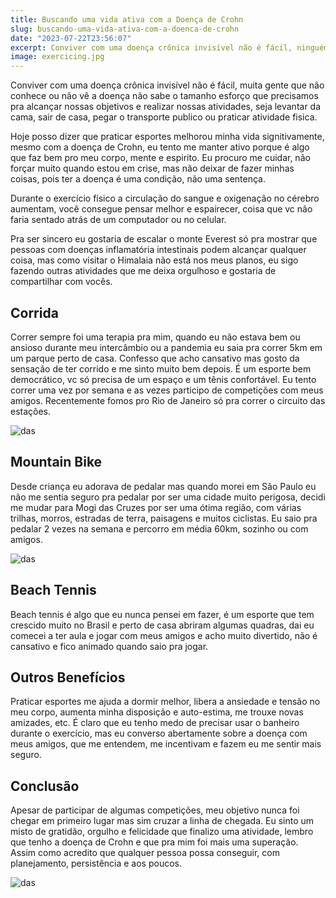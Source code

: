 ```yaml
---
title: Buscando uma vida ativa com a Doença de Crohn
slug: buscando-uma-vida-ativa-com-a-doenca-de-crohn
date: "2023-07-22T23:56:07"
excerpt: Conviver com uma doença crônica invisível não é fácil, ninguém sabe o esforço que precisamos pra alcançar nossas objetivos e realizar nossas atividades, seja levantar da cama, sair de casa, pegar o transporte publico ou praticar atividade fisica.
image: exercicing.jpg
---
```


Conviver com uma doença crônica invisível não é fácil, muita gente que não conhece ou não vê a doença não sabe o tamanho esforço que precisamos pra alcançar nossas objetivos e realizar nossas atividades, seja levantar da cama, sair de casa, pegar o transporte publico ou praticar atividade fisica.

Hoje posso dizer que praticar esportes melhorou minha vida signitivamente, mesmo com a doença de Crohn, eu tento me manter ativo porque é algo que faz bem pro meu corpo, mente e espirito. Eu procuro me cuidar, não forçar muito quando estou em crise, mas não deixar de fazer minhas coisas, pois ter a doença é uma condição, não uma sentença.

Durante o exercício físico a circulação do sangue e oxigenação no cérebro aumentam, você consegue pensar melhor e espairecer, coisa que vc não faria sentado atrás de um computador ou no celular.

Pra ser sincero eu gostaria de escalar o monte Everest só pra mostrar que pessoas com doenças inflamatória intestinais podem alcançar qualquer coisa, mas como visitar o Himalaia não está nos meus planos, eu sigo fazendo outras atividades que me deixa orgulhoso e gostaria de compartilhar com vocês.

## Corrida

Correr sempre foi uma terapia pra mim, quando eu não estava bem ou ansioso durante meu intercâmbio ou a pandemia eu saia pra correr 5km em um parque perto de casa. Confesso que acho cansativo mas gosto da sensação de ter corrido e me sinto muito bem depois. É um esporte bem democrático, vc só precisa de um espaço e um tênis confortável. Eu tento correr uma vez por semana e as vezes participo de competições com meus amigos. Recentemente fomos pro Rio de Janeiro só pra correr o circuito das estações.

![das](/images/exercicing/running.jpg)

## Mountain Bike

Desde criança eu adorava de pedalar mas quando morei em São Paulo eu não me sentia seguro pra pedalar por ser uma cidade muito perigosa, decidi me mudar para Mogi das Cruzes por ser uma ótima região, com várias trilhas, morros, estradas de terra, paisagens e muitos ciclistas. Eu saio pra pedalar 2 vezes na semana e percorro em média 60km, sozinho ou com amigos.

![das](/images/exercicing/bike.jpeg)

## Beach Tennis

Beach tennis é algo que eu nunca pensei em fazer, é um esporte que tem crescido muito no Brasil e perto de casa abriram algumas quadras, dai eu comecei a ter aula e jogar com meus amigos e acho muito divertido, não é cansativo e fico animado quando saio pra jogar.

## Outros Benefícios

Praticar esportes me ajuda a dormir melhor, libera a ansiedade e tensão no meu corpo, aumenta minha disposição e auto-estima, me trouxe novas amizades, etc. É claro que eu tenho medo de precisar usar o banheiro durante o exercício, mas eu converso abertamente sobre a doença com meus amigos, que me entendem, me incentivam e fazem eu me sentir mais seguro.

## Conclusão

Apesar de participar de algumas competições, meu objetivo nunca foi chegar em primeiro lugar mas sim cruzar a linha de chegada. Eu sinto um misto de gratidão, orgulho e felicidade que finalizo uma atividade, lembro que tenho a doença de Crohn e que pra mim foi mais uma superação. Assim como acredito que qualquer pessoa possa conseguir, com planejamento, persistência e aos poucos.

![das](/images/exercicing/run.jpeg)
